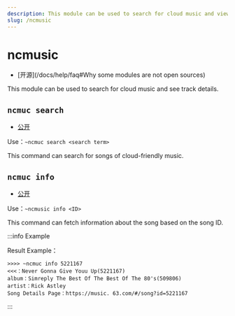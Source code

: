 ```yaml
---
description: This module can be used to search for cloud music and view song details
slug: /ncmusic
---
```


# ncmusic

-   [开源]\(/docs/help/faq#Why some modules are not open sources)

This module can be used to search for cloud music and see track details.

## `ncmuc search`

-   [公开](permissions)

Use：`~ncmuc search <search term>`

This command can search for songs of cloud-friendly music.

## `ncmuc info`

-   [公开](permissions)

Use：`~ncmusic info <ID>`

This command can fetch information about the song based on the song ID.

:::info Example

Result Example：

```
>>>> ~ncmuc info 5221167
<<<：Never Gonna Give Youu Up(5221167)
album：Simreply The Best Of The Best Of The 80's(509806)
artist：Rick Astley
Song Details Page：https://music. 63.com/#/song?id=5221167
```

:::
